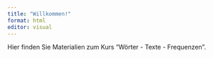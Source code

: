 ```yaml
---
title: "Willkommen!"
format: html
editor: visual
---
```


Hier finden Sie Materialien zum Kurs "Wörter - Texte - Frequenzen".
